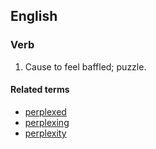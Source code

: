 ==English==

===Verb===
{{en-infl-reg-sibilant|perple|x|}}
# Cause to feel baffled; puzzle.

====Related terms====
*[[perplexed]]
*[[perplexing]]
*[[perplexity]]